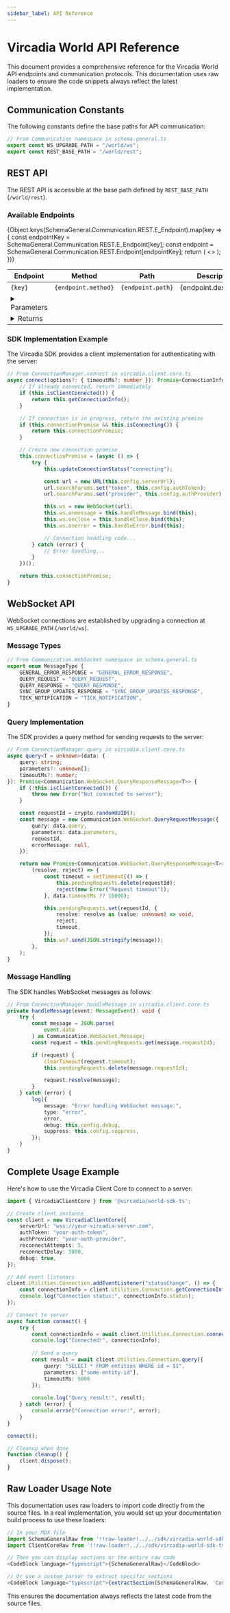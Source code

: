 ```yaml
---
sidebar_label: API Reference
---
```



# Vircadia World API Reference

This document provides a comprehensive reference for the Vircadia World API endpoints and communication protocols. This documentation uses raw loaders to ensure the code snippets always reflect the latest implementation.

## Communication Constants

The following constants define the base paths for API communication:

```typescript
// From Communication namespace in schema.general.ts
export const WS_UPGRADE_PATH = "/world/ws";
export const REST_BASE_PATH = "/world/rest";
```

## REST API

The REST API is accessible at the base path defined by `REST_BASE_PATH` (`/world/rest`).

### Available Endpoints

<table>
  <thead>
    <tr>
      <th>Endpoint</th>
      <th>Method</th>
      <th>Path</th>
      <th>Description</th>
    </tr>
  </thead>
  <tbody>
    {Object.keys(SchemaGeneral.Communication.REST.E_Endpoint).map(key => {
      const endpointKey = SchemaGeneral.Communication.REST.E_Endpoint[key];
      const endpoint = SchemaGeneral.Communication.REST.Endpoint[endpointKey];
      return (
        <>
          <tr key={key}>
            <td><code>{key}</code></td>
            <td><code>{endpoint.method}</code></td>
            <td><code>{endpoint.path}</code></td>
            <td>{endpoint.description}</td>
          </tr>
          <tr>
            <td colSpan={4}>
              <details>
                <summary>Parameters</summary>
                <table>
                  <thead>
                    <tr>
                      <th>Name</th>
                      <th>Type</th>
                      <th>Required</th>
                      <th>Description</th>
                    </tr>
                  </thead>
                  <tbody>
                    {endpoint.parameters.map(param => (
                      <tr key={param.name}>
                        <td><code>{param.name}</code></td>
                        <td><code>{param.type}</code></td>
                        <td>{param.required ? 'Yes' : 'No'}</td>
                        <td>{param.description}</td>
                      </tr>
                    ))}
                  </tbody>
                </table>
              </details>
            </td>
          </tr>
          <tr>
            <td colSpan={4}>
              <details>
                <summary>Returns</summary>
                <p><strong>Type:</strong> <code>{endpoint.returns.type}</code></p>
                <p><strong>Description:</strong> {endpoint.returns.description}</p>
                {endpoint.returns.fields && (
                  <>
                    <h4>Fields</h4>
                    <table>
                      <thead>
                        <tr>
                          <th>Name</th>
                          <th>Type</th>
                          <th>Description</th>
                        </tr>
                      </thead>
                      <tbody>
                        {endpoint.returns.fields.map(field => (
                          <tr key={field.name}>
                            <td><code>{field.name}</code></td>
                            <td><code>{field.type}</code></td>
                            <td>{field.description}</td>
                          </tr>
                        ))}
                      </tbody>
                    </table>
                  </>
                )}
              </details>
            </td>
          </tr>
        </>
      );
    })}
  </tbody>
</table>

### SDK Implementation Example

The Vircadia SDK provides a client implementation for authenticating with the server:

```typescript
// From ConnectionManager.connect in vircadia.client.core.ts
async connect(options?: { timeoutMs?: number }): Promise<ConnectionInfo> {
    // If already connected, return immediately
    if (this.isClientConnected()) {
        return this.getConnectionInfo();
    }

    // If connection is in progress, return the existing promise
    if (this.connectionPromise && this.isConnecting()) {
        return this.connectionPromise;
    }

    // Create new connection promise
    this.connectionPromise = (async () => {
        try {
            this.updateConnectionStatus("connecting");

            const url = new URL(this.config.serverUrl);
            url.searchParams.set("token", this.config.authToken);
            url.searchParams.set("provider", this.config.authProvider);

            this.ws = new WebSocket(url);
            this.ws.onmessage = this.handleMessage.bind(this);
            this.ws.onclose = this.handleClose.bind(this);
            this.ws.onerror = this.handleError.bind(this);

            // Connection handling code...
        } catch (error) {
            // Error handling...
        }
    })();

    return this.connectionPromise;
}
```

## WebSocket API

WebSocket connections are established by upgrading a connection at `WS_UPGRADE_PATH` (`/world/ws`).

### Message Types

```typescript
// From Communication.WebSocket namespace in schema.general.ts
export enum MessageType {
    GENERAL_ERROR_RESPONSE = "GENERAL_ERROR_RESPONSE",
    QUERY_REQUEST = "QUERY_REQUEST",
    QUERY_RESPONSE = "QUERY_RESPONSE",
    SYNC_GROUP_UPDATES_RESPONSE = "SYNC_GROUP_UPDATES_RESPONSE",
    TICK_NOTIFICATION = "TICK_NOTIFICATION",
}
```

### Query Implementation

The SDK provides a query method for sending requests to the server:

```typescript
// From ConnectionManager.query in vircadia.client.core.ts
async query<T = unknown>(data: {
    query: string;
    parameters?: unknown[];
    timeoutMs?: number;
}): Promise<Communication.WebSocket.QueryResponseMessage<T>> {
    if (!this.isClientConnected()) {
        throw new Error("Not connected to server");
    }

    const requestId = crypto.randomUUID();
    const message = new Communication.WebSocket.QueryRequestMessage({
        query: data.query,
        parameters: data.parameters,
        requestId,
        errorMessage: null,
    });

    return new Promise<Communication.WebSocket.QueryResponseMessage<T>>(
        (resolve, reject) => {
            const timeout = setTimeout(() => {
                this.pendingRequests.delete(requestId);
                reject(new Error("Request timeout"));
            }, data.timeoutMs ?? 10000);

            this.pendingRequests.set(requestId, {
                resolve: resolve as (value: unknown) => void,
                reject,
                timeout,
            });
            this.ws?.send(JSON.stringify(message));
        },
    );
}
```

### Message Handling

The SDK handles WebSocket messages as follows:

```typescript
// From ConnectionManager.handleMessage in vircadia.client.core.ts
private handleMessage(event: MessageEvent): void {
    try {
        const message = JSON.parse(
            event.data
        ) as Communication.WebSocket.Message;
        const request = this.pendingRequests.get(message.requestId);

        if (request) {
            clearTimeout(request.timeout);
            this.pendingRequests.delete(message.requestId);

            request.resolve(message);
        }
    } catch (error) {
        log({
            message: "Error handling WebSocket message:",
            type: "error",
            error,
            debug: this.config.debug,
            suppress: this.config.suppress,
        });
    }
}
```

## Complete Usage Example

Here's how to use the Vircadia Client Core to connect to a server:

```typescript
import { VircadiaClientCore } from '@vircadia/world-sdk-ts';

// Create client instance
const client = new VircadiaClientCore({
    serverUrl: "wss://your-vircadia-server.com",
    authToken: "your-auth-token",
    authProvider: "your-auth-provider",
    reconnectAttempts: 5,
    reconnectDelay: 5000,
    debug: true,
});

// Add event listeners
client.Utilities.Connection.addEventListener("statusChange", () => {
    const connectionInfo = client.Utilities.Connection.getConnectionInfo();
    console.log("Connection status:", connectionInfo.status);
});

// Connect to server
async function connect() {
    try {
        const connectionInfo = await client.Utilities.Connection.connect();
        console.log("Connected!", connectionInfo);
        
        // Send a query
        const result = await client.Utilities.Connection.query({
            query: "SELECT * FROM entities WHERE id = $1",
            parameters: ["some-entity-id"],
            timeoutMs: 5000
        });
        
        console.log("Query result:", result);
    } catch (error) {
        console.error("Connection error:", error);
    }
}

connect();

// Cleanup when done
function cleanup() {
    client.dispose();
}
```

## Raw Loader Usage Note

This documentation uses raw loaders to import code directly from the source files. In a real implementation, you would set up your documentation build process to use these loaders:

```typescript
// In your MDX file
import SchemaGeneralRaw from '!!raw-loader!../../sdk/vircadia-world-sdk-ts/schema/schema.general.ts';
import ClientCoreRaw from '!!raw-loader!../../sdk/vircadia-world-sdk-ts/module/client/core/vircadia.client.core.ts';

// Then you can display sections or the entire raw code
<CodeBlock language="typescript">{SchemaGeneralRaw}</CodeBlock>

// Or use a custom parser to extract specific sections
<CodeBlock language="typescript">{extractSection(SchemaGeneralRaw, 'Communication.REST')}</CodeBlock>
```

This ensures the documentation always reflects the latest code from the source files. 